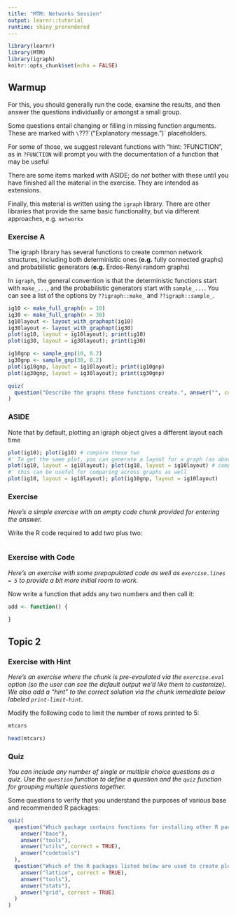 ```yaml
---
title: "MTM: Networks Session"
output: learnr::tutorial
runtime: shiny_prerendered
---
```


```r
library(learnr)
library(MTM)
library(igraph)
knitr::opts_chunk$set(echo = FALSE)
```

## Warmup

For this, you should generally run the code, examine the results, and then answer the questions individually or amongst a small group.

Some questions entail changing or filling in missing function arguments. These are marked with `\`???\`("Explanatory message.")` placeholders.

For some of those, we suggest relevant functions with "hint: ?FUNCTION", as in `?FUNCTION` will prompt you with the documentation of a function that may be useful

There are some items marked with ASIDE; do *not* bother with these until you have finished all the material in the exercise. They are intended as extensions.

Finally, this material is written using the `igraph` library. There are other libraries that provide the same basic functionality, but via different approaches, e.g. `networkx`

### Exercise A

The igraph library has several functions to create common network structures, including both deterministic ones (**e.g.** fully connected graphs) and probabilistic generators (**e.g.** Erdos-Renyi random graphs)

In `igraph`, the general convention is that the deterministic functions start with `make_...`, and the probabilistic generators start with `sample_...`. You can see a list of the options by `??igraph::make_` and `??igraph::sample_`.


```r
ig10 <- make_full_graph(n = 10)
ig30 <- make_full_graph(n = 30)
ig10layout <- layout_with_graphopt(ig10)
ig30layout <- layout_with_graphopt(ig30)
plot(ig10, layout = ig10layout); print(ig10)
plot(ig30, layout = ig30layout); print(ig30)

ig10gnp <- sample_gnp(10, 0.2)
ig30gnp <- sample_gnp(30, 0.2)
plot(ig10gnp, layout = ig10layout); print(ig10gnp)
plot(ig30gnp, layout = ig30layout); print(ig30gnp)
```

```r
quiz(
  question("Describe the graphs these functions create.", answer("", correct = TRUE), type = "learnr_text")
)
```

### ASIDE

Note that by default, plotting an igraph object gives a different layout each time

```r
plot(ig10); plot(ig10) # compare these two
#' To get the same plot, you can generate a layout for a graph (as above)
plot(ig10, layout = ig10layout); plot(ig10, layout = ig10layout) # compare these two 
#' this can be useful for comparing across graphs as well
plot(ig10, layout = ig10layout); plot(ig10gnp, layout = ig10layout)

```

### Exercise 

*Here's a simple exercise with an empty code chunk provided for entering the answer.*

Write the R code required to add two plus two:

```r

```

### Exercise with Code

*Here's an exercise with some prepopulated code as well as `exercise.lines = 5` to provide a bit more initial room to work.*

Now write a function that adds any two numbers and then call it:

```r
add <- function() {
  
}
```

## Topic 2

### Exercise with Hint

*Here's an exercise where the chunk is pre-evaulated via the `exercise.eval` option (so the user can see the default output we'd like them to customize). We also add a "hint" to the correct solution via the chunk immediate below labeled `print-limit-hint`.*

Modify the following code to limit the number of rows printed to 5:

```r
mtcars
```

```r
head(mtcars)
```

### Quiz

*You can include any number of single or multiple choice questions as a quiz. Use the `question` function to define a question and the `quiz` function for grouping multiple questions together.*

Some questions to verify that you understand the purposes of various base and recommended R packages:

```r
quiz(
  question("Which package contains functions for installing other R packages?",
    answer("base"),
    answer("tools"),
    answer("utils", correct = TRUE),
    answer("codetools")
  ),
  question("Which of the R packages listed below are used to create plots?",
    answer("lattice", correct = TRUE),
    answer("tools"),
    answer("stats"),
    answer("grid", correct = TRUE)
  )
)
```

